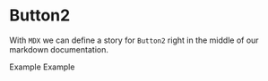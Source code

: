 
<Meta title="MDX|Button2" component={Button2} />

# Button2

With `MDX` we can define a story for `Button2` right in the middle of our
markdown documentation.

<Preview>
  <Story name="Button 2">
    <form>
      <Button2 variant="small">Example</Button2>
      <Button2 variant="large">Example</Button2>
    </form>
  </Story>
</Preview>
